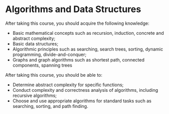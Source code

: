# Algorithms and Data Structures

After taking this course, you should acquire the following
knowledge:
* Basic mathematical concepts such as recursion, induction,
concrete and abstract complexity;
* Basic data structures;
* Algorithmic principles such as searching, search trees, sorting,
dynamic programming, divide-and-conquer;
* Graphs and graph algorithms such as shortest path, connected
components, spanning trees

After taking this course, you should be able to:
* Determine abstract complexity for specific functions;
* Conduct complexity and correctness analysis of algorithms,
including recursive algorithms;
* Choose and use appropriate algorithms for standard tasks such as
searching, sorting, and path finding.